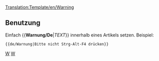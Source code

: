 <noinclude>[[Translation:Template/en/Warning]]</noinclude><noinclude></noinclude>{{de/Ambox| Typ   = Inhalt
| Text  = <strong>Warnung</strong><br>{{{1|Wer diese Vorlage hinzugefügt hat, hat keine bestimmte Warnung gesetzt. Die Vorlage sollte entfernt oder mit der richtigen Aktion aktualisiert werden.}}}
}}<noinclude>

==Benutzung==
Einfach <nowiki>{{</nowiki>'''Warnung/De'''|''TEXT''<nowiki>}}</nowiki> innerhalb eines Artikels setzen.
Beispiel:
<pre>{{de/Warnung|Bitte nicht Strg-Alt-F4 drücken}}</pre>
{{de/Warnung|Bitte nicht Strg-Alt-F4 drücken|1=}}

[[Category:de/Vorlagen|W]][[Category:de/Message-Boxen|W]]</noinclude>